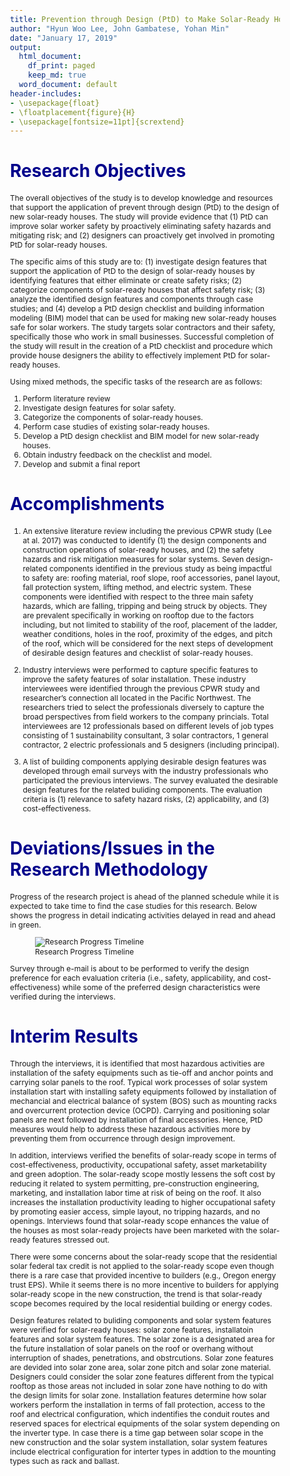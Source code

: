 ```yaml
---
title: Prevention through Design (PtD) to Make Solar-Ready Houses Safe for Solar Workers
author: "Hyun Woo Lee, John Gambatese, Yohan Min"
date: "January 17, 2019"
output:
  html_document:
    df_print: paged
    keep_md: true
  word_document: default
header-includes:
- \usepackage{float}
- \floatplacement{figure}{H}
- \usepackage[fontsize=11pt]{scrextend}
---
```


<style type="text/css">

body{ /* Normal  */
      font-size: 12px;
  }
td {  /* Table  */
  font-size: 8px;
}
h1.title {
  font-size: 38px;
  color: DarkRed;
}
h1 { /* Header 1 */
  font-size: 28px;
  color: DarkBlue;
}
h2 { /* Header 2 */
    font-size: 22px;
  color: DarkBlue;
}
h3 { /* Header 3 */
  font-size: 18px;
  font-family: "Times New Roman", Times, serif;
  color: DarkBlue;
}
code.r{ /* Code block */
    font-size: 12px;
}
pre { /* Code block - determines code spacing between lines */
    font-size: 14px;
}
</style>
# Research Objectives

The overall objectives of the study is to develop knowledge and resources that support the application of prevent through design (PtD) to the design of new solar-ready houses. The study will provide evidence that (1) PtD can improve solar worker safety by proactively eliminating safety hazards and mitigating risk; and (2) designers can proactively get involved in promoting PtD for solar-ready houses.

The specific aims of this study are to: (1) investigate design features that support the application of PtD to the design of solar-ready houses by identifying features that either eliminate or create safety risks; (2) categorize components of solar-ready houses that affect safety risk; (3) analyze the identified design features and components through case studies; and (4) develop a PtD design checklist and building information modeling (BIM) model that can be used for making new solar-ready houses safe for solar workers. The study targets solar contractors and their safety, specifically those who work in small businesses. Successful completion of the study will result in the creation of a PtD checklist and procedure which provide house designers the ability to effectively implement PtD for solar-ready houses.

Using mixed methods, the specific tasks of the research are as follows:

1. Perform literature review
2. Investigate design features for solar safety.
3. Categorize the components of solar-ready houses.
4. Perform case studies of existing solar-ready houses.
5. Develop a PtD design checklist and BIM model for new solar-ready houses.
6. Obtain industry feedback on the checklist and model.
7. Develop and submit a final report

# Accomplishments

1. An extensive literature review including the previous CPWR study (Lee at al. 2017) was conducted to identify (1) the design components and construction operations of solar-ready houses, and (2) the safety hazards and risk mitigation measures for solar systems. Seven design-related components identified in the previous study as being impactful to safety are: roofing material, roof slope, roof accessories, panel layout, fall protection system, lifting method, and electric system. These components were identified with respect to the three main safety hazards, which are falling, tripping and being struck by objects. They are prevalent specifically in working on rooftop due to the factors including, but not limited to stability of the roof, placement of the ladder, weather conditions, holes in the roof, proximity of the edges, and pitch of the roof, which will be considered for the next steps of development of desirable design features and checklist of solar-ready houses.

2. Industry interviews were performed to capture specific features to improve the safety features of solar installation. These industry interviewees were identified through the previous CPWR study and researcher's connection all located in the Pacific Northwest. The researchers tried to select the professionals diversely to capture the broad perspectives from field workers to the company princials. Total interviewees are 12 professionals based on different levels of job types consisting of 1 sustainability consultant, 3 solar contractors, 1 general contractor, 2 electric professionals and 5 designers (including principal).

3. A list of building components applying desirable design features was developed through email surveys with the industry professionals who participated the previous interviews. The survey evaluated the desirable design features for the related buliding components. The evaluation criteria is (1) relevance to safety hazard risks, (2) applicability, and (3) cost-effectiveness.


# Deviations/Issues in the Research Methodology

Progress of the research project is ahead of the planned schedule while it is expected to take time to find the case studies for this research. Below shows the progress in detail indicating activities delayed in read and ahead in green.

![Research Progress Timeline](progress.png)

Survey through e-mail is about to be performed to verify the design preference for each evaluation criteria (i.e., safety, applicability, and cost-effectiveness) while some of the preferred design characteristics were verified during the interviews.

# Interim Results
Through the interviews, it is identified that most hazardous activities are installation of the safety equipments such as tie-off and anchor points and carrying solar panels to the roof. Typical work processes of solar system installation start with installing safety equipments followed by installation of mechancial and electrical balance of system (BOS) such as mounting racks and overcurrent protection device (OCPD). Carrying and positioning solar panels are next followed by installation of final accessories. Hence, PtD measures would help to address these hazardous activities more by preventing them from occurrence through design improvement.

In addition, interviews verified the benefits of solar-ready scope in terms of cost-effectiveness, productivity, occupational safety, asset marketability and green adoption. The solar-ready scope mostly lessens the soft cost by reducing it related to system permitting, pre-construction engineering, marketing, and installation labor time at risk of being on the roof. It also increases the installation productivity leading to higher occupational safety by promoting easier access, simple layout, no tripping hazards, and no openings. Interviews found that solar-ready scope enhances the value of the houses as most solar-ready projects have been marketed with the solar-ready features stressed out.

There were some concerns about the solar-ready scope that the residential solar federal tax credit is not applied to the solar-ready scope even though there is a rare case that provided incentive to builders (e.g., Oregon energy trust EPS). While it seems there is no more incentive to builders for applying solar-ready scope in the new construction, the trend is that solar-ready scope becomes required by the local residential building or energy codes.

Design features related to buliding components and solar system features were verified for solar-ready houses: solar zone features, installatoin features and solar system features. The solar zone is a designated area for the future installation of solar panels on the roof or overhang without interruption of shades, penetrations, and obstrcutions. Solar zone features are devided into solar zone area, solar zone pitch and solar zone material. Designers could consider the solar zone features different from the typical rooftop as those areas not included in solar zone have nothing to do with the design limits for solar zone. Installation features determine how solar workers perform the installation in terms of fall protection, access to the roof and electrical configuration, which indentifies the conduit routes and reserved spaces for electrical equipments of the solar system depending on the inverter type. In case there is a time gap between solar scope in the new construction and the solar system installation, solar system features include electrical configuration for interter types in addtion to the mounting types such as rack and ballast.
